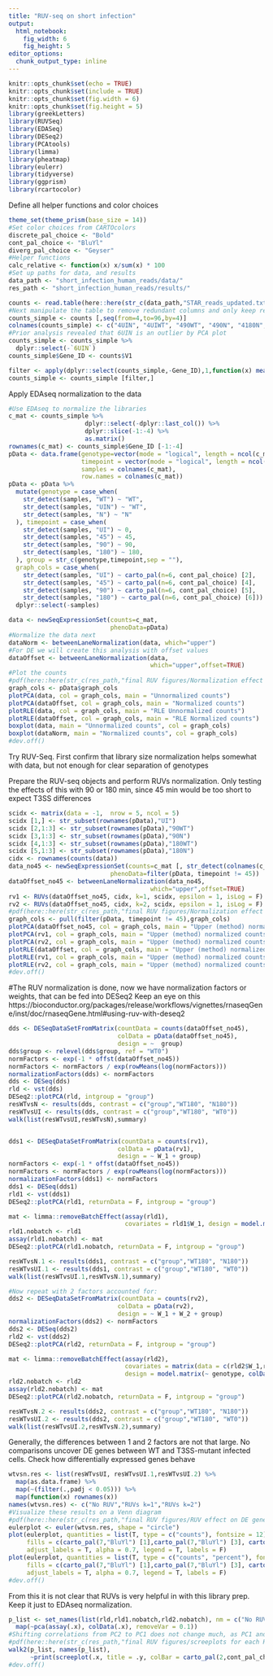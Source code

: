 ```yaml
---
title: "RUV-seq on short infection"
output: 
  html_notebook: 
    fig_width: 6
    fig_height: 5
editor_options: 
  chunk_output_type: inline
---
```


```r
knitr::opts_chunk$set(echo = TRUE)
knitr::opts_chunk$set(include = TRUE)
knitr::opts_chunk$set(fig.width = 6)
knitr::opts_chunk$set(fig.height = 5)
library(greekLetters)
library(RUVSeq)
library(EDASeq)
library(DESeq2)
library(PCAtools)
library(limma)
library(pheatmap)
library(eulerr)
library(tidyverse)
library(ggprism)
library(rcartocolor)
```

Define all helper functions and color choices
```r
theme_set(theme_prism(base_size = 14))
#Set color choices from CARTOcolors
discrete_pal_choice <- "Bold"
cont_pal_choice <- "BluYl"
diverg_pal_choice <- "Geyser"
#Helper functions
calc_relative <- function(x) x/sum(x) * 100
#Set up paths for data, and results
data_path <- "short_infection_human_reads/data/"
res_path <- "short_infection_human_reads/results/"
```

```r
counts <- read.table(here::here(str_c(data_path,"STAR_reads_updated.txt")),header = F, sep = "\t", stringsAsFactors = F)
#Next manipulate the table to remove redundant columns and only keep relevant columns (1 columns with gene names, and the rest with counts for reverse stranded library
counts_simple <- counts [,seq(from=4,to=96,by=4)]
colnames(counts_simple) <- c("4UIN", "4UIWT", "490WT", "490N", "4180N", "4180WT", "5UIN", "5UIWT", "545WT", "545N", "590WT", "590N", "5180N", "5180WT", "6UIN", "6UIWT", "645WT", "645N", "690WT", "690N", "6180N", "6180WT", "445N", "445WT")
#Prior analysis revealed that 6UIN is an outlier by PCA plot
counts_simple <- counts_simple %>% 
  dplyr::select(-`6UIN`)
counts_simple$Gene_ID <- counts$V1

filter <- apply(dplyr::select(counts_simple,-Gene_ID),1,function(x) mean(x)>5)
counts_simple <- counts_simple [filter,]
```

Apply EDAseq normalization to the data

```r
#Use EDAseq to normalize the libraries
c_mat <- counts_simple %>% 
                     dplyr::select(-dplyr::last_col()) %>% 
                     dplyr::slice(-1:-4) %>% 
                     as.matrix()
rownames(c_mat) <- counts_simple$Gene_ID [-1:-4]
pData <- data.frame(genotype=vector(mode = "logical", length = ncol(c_mat)),
                    timepoint = vector(mode = "logical", length = ncol(c_mat)),
                    samples = colnames(c_mat),
                    row.names = colnames(c_mat))
pData <- pData %>% 
  mutate(genotype = case_when(
    str_detect(samples, "WT") ~ "WT",
    str_detect(samples, "UIN") ~ "WT",
    str_detect(samples, "N") ~ "N"
  ), timepoint = case_when(
    str_detect(samples, "UI") ~ 0,
    str_detect(samples, "45") ~ 45,
    str_detect(samples, "90") ~ 90,
    str_detect(samples, "180") ~ 180,
  ), group = str_c(genotype,timepoint,sep = ""),
  graph_cols = case_when(
    str_detect(samples, "UI") ~ carto_pal(n=6, cont_pal_choice) [2],
    str_detect(samples, "45") ~ carto_pal(n=6, cont_pal_choice) [4],
    str_detect(samples, "90") ~ carto_pal(n=6, cont_pal_choice) [5],
    str_detect(samples, "180") ~ carto_pal(n=6, cont_pal_choice) [6])) %>% 
  dplyr::select(-samples)

data <- newSeqExpressionSet(counts=c_mat,
                            phenoData=pData)
#Normalize the data next
dataNorm <- betweenLaneNormalization(data, which="upper") 
#For DE we will create this analysis with offset values
dataOffset <- betweenLaneNormalization(data,
                                       which="upper",offset=TRUE)
#Plot the counts 
#pdf(here::here(str_c(res_path,"final RUV figures/Normalization effect on the library.pdf")), width = 8, height = 6)
graph_cols <- pData$graph_cols
plotPCA(data, col = graph_cols, main = "Unnormalized counts")
plotPCA(dataOffset, col = graph_cols, main = "Normalized counts")
plotRLE(data, col = graph_cols, main = "RLE Unnormalized counts")
plotRLE(dataOffset, col = graph_cols, main = "RLE Normalized counts")
boxplot(data, main = "Unnormalized counts", col = graph_cols)
boxplot(dataNorm, main = "Normalized counts", col = graph_cols)
#dev.off()
```



Try RUV-Seq. First confirm that library size normalization helps somewhat with data, but not enough for clear separation of genotypes

Prepare the RUV-seq objects and perform RUVs normalization. Only testing the effects of this with 90 or 180 min, since 45 min would be too short to expect T3SS differences
``` r
scidx <- matrix(data = -1,  nrow = 5, ncol = 5)
scidx [1,] <- str_subset(rownames(pData),"UI")
scidx [2,1:3] <- str_subset(rownames(pData),"90WT")
scidx [3,1:3] <- str_subset(rownames(pData),"90N")
scidx [4,1:3] <- str_subset(rownames(pData),"180WT")
scidx [5,1:3] <- str_subset(rownames(pData),"180N")
cidx <- rownames(counts(data))
data_no45 <- newSeqExpressionSet(counts=c_mat [, str_detect(colnames(c_mat), "45", negate = T)],
                            phenoData=filter(pData, timepoint != 45))
dataOffset_no45 <- betweenLaneNormalization(data_no45,
                                       which="upper",offset=TRUE)
rv1 <- RUVs(dataOffset_no45, cidx, k=1, scidx, epsilon = 1, isLog = F)
rv2 <- RUVs(dataOffset_no45, cidx, k=2, scidx, epsilon = 1, isLog = F)
#pdf(here::here(str_c(res_path,"final RUV figures/Normalization effect on the library and RUV normalization.pdf")), width = 8, height = 6)
graph_cols <- pull(filter(pData, timepoint != 45),graph_cols)
plotPCA(dataOffset_no45, col = graph_cols, main = "Upper (method) normalized counts")
plotPCA(rv1, col = graph_cols, main = "Upper (method) normalized counts + RUVs with 1 k")
plotPCA(rv2, col = graph_cols, main = "Upper (method) normalized counts + RUVs with 2 k")
plotRLE(dataOffset, col = graph_cols, main = "Upper (method) normalized counts")
plotRLE(rv1, col = graph_cols, main = "Upper (method) normalized counts + RUVs with 1 k")
plotRLE(rv2, col = graph_cols, main = "Upper (method) normalized counts + RUVs with 2 k")
#dev.off()
```
#The RUV normalization is done, now we have normalization factors or weights, that can be fed into DESeq2
Keep an eye on this 
https://bioconductor.org/packages/release/workflows/vignettes/rnaseqGene/inst/doc/rnaseqGene.html#using-ruv-with-deseq2


``` r
dds <- DESeqDataSetFromMatrix(countData = counts(dataOffset_no45),
                              colData = pData(dataOffset_no45),
                              design = ~  group)
dds$group <- relevel(dds$group, ref = "WT0")
normFactors <- exp(-1 * offst(dataOffset_no45))
normFactors <- normFactors / exp(rowMeans(log(normFactors)))
normalizationFactors(dds) <- normFactors
dds <- DESeq(dds)
rld <- vst(dds)
DESeq2::plotPCA(rld, intgroup = "group")
resWTvsN <- results(dds, contrast = c("group","WT180", "N180"))
resWTvsUI <- results(dds, contrast = c("group","WT180", "WT0"))
walk(list(resWTvsUI,resWTvsN),summary)


dds1 <- DESeqDataSetFromMatrix(countData = counts(rv1),
                              colData = pData(rv1),
                              design = ~ W_1 + group)
normFactors <- exp(-1 * offst(dataOffset_no45))
normFactors <- normFactors / exp(rowMeans(log(normFactors)))
normalizationFactors(dds1) <- normFactors
dds1 <- DESeq(dds1)
rld1 <- vst(dds1)
DESeq2::plotPCA(rld1, returnData = F, intgroup = "group")

mat <- limma::removeBatchEffect(assay(rld1),
                                covariates = rld1$W_1, design = model.matrix(~ genotype, colData(rld1)))
rld1.nobatch <- rld1
assay(rld1.nobatch) <- mat
DESeq2::plotPCA(rld1.nobatch, returnData = F, intgroup = "group")

resWTvsN.1 <- results(dds1, contrast = c("group","WT180", "N180"))
resWTvsUI.1 <- results(dds1, contrast = c("group","WT180", "WT0"))
walk(list(resWTvsUI.1,resWTvsN.1),summary)

#Now repeat with 2 factors accounted for:
dds2 <- DESeqDataSetFromMatrix(countData = counts(rv2),
                              colData = pData(rv2),
                              design = ~ W_1 + W_2 + group)
normalizationFactors(dds2) <- normFactors
dds2 <- DESeq(dds2)
rld2 <- vst(dds2)
DESeq2::plotPCA(rld2, returnData = F, intgroup = "group")

mat <- limma::removeBatchEffect(assay(rld2),
                                covariates = matrix(data = c(rld2$W_1,rld2$W_2), ncol = 2),
                                design = model.matrix(~ genotype, colData(rld2)))
rld2.nobatch <- rld2
assay(rld2.nobatch) <- mat
DESeq2::plotPCA(rld2.nobatch, returnData = F, intgroup = "group")

resWTvsN.2 <- results(dds2, contrast = c("group","WT180", "N180"))
resWTvsUI.2 <- results(dds2, contrast = c("group","WT180", "WT0"))
walk(list(resWTvsUI.2,resWTvsN.2),summary)
```

Generally, the differences between 1 and 2 factors are not that large. No comparisons uncover DE genes between WT and T3SS-mutant infected cells.
Check how differentially expressed genes behave
```r
wtvsn.res <- list(resWTvsUI, resWTvsUI.1,resWTvsUI.2) %>% 
  map(as.data.frame) %>%  
  map(~(filter(.,padj < 0.05))) %>% 
  map(function(x) rownames(x))
names(wtvsn.res) <- c("No RUV","RUVs k=1","RUVs k=2")
#Visualize these results on a Venn diagram
#pdf(here::here(str_c(res_path,"final RUV figures/RUV effect on DE genes between WT and and 0min infection.pdf")), width = 8, height = 6)
eulerplot <- euler(wtvsn.res, shape = "circle")
plot(eulerplot, quantities = list(T, type = c("counts"), fontsize = 12), 
     fills = c(carto_pal(7,"BluYl") [1],carto_pal(7,"BluYl") [3], carto_pal(7,"BluYl") [7]),
     adjust_labels = T, alpha = 0.7, legend = T, labels = F)
plot(eulerplot, quantities = list(T, type = c("counts", "percent"), fontsize = 12), 
     fills = c(carto_pal(7,"BluYl") [1],carto_pal(7,"BluYl") [3], carto_pal(7,"BluYl") [7]),
     adjust_labels = T, alpha = 0.7, legend = T, labels = F)
#dev.off()
```

From this it is not clear that RUVs is very helpful in with this library prep. Keep it just to EDAseq normalization. 
```r
p_list <- set_names(list(rld,rld1.nobatch,rld2.nobatch), nm = c("No RUV", "RUVs k=1", "RUVs k=2")) %>% 
  map(~pca(assay(.x), colData(.x), removeVar = 0.1))
#Shifting correlations from PC2 to PC1 does not change much, as PC1 and PC2 explain about similar amounts of variation
#pdf(here::here(str_c(res_path,"final RUV figures/screeplots for each RUV approach.pdf")), width = 6, height = 5)
walk2(p_list, names(p_list),
      ~print(screeplot(.x, title = .y, colBar = carto_pal(2,cont_pal_choice) [2])))
#dev.off()
```

